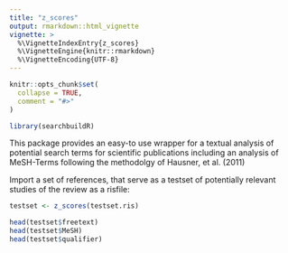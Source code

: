 ```yaml
---
title: "z_scores"
output: rmarkdown::html_vignette
vignette: >
  %\VignetteIndexEntry{z_scores}
  %\VignetteEngine{knitr::rmarkdown}
  %\VignetteEncoding{UTF-8}
---
```


```r
knitr::opts_chunk$set(
  collapse = TRUE,
  comment = "#>"
)
```

```r
library(searchbuildR)
```
This package provides an easy-to use wrapper for a textual analysis of potential search terms for scientific publications including an analysis of MeSH-Terms following the methodolgy of Hausner, et al. (2011)

Import a set of references, that serve as a testset of potentially relevant studies of the review as a risfile:

```r
testset <- z_scores(testset.ris)
```

```r

head(testset$freetext)
head(testset$MeSH)
head(testset$qualifier)
```

